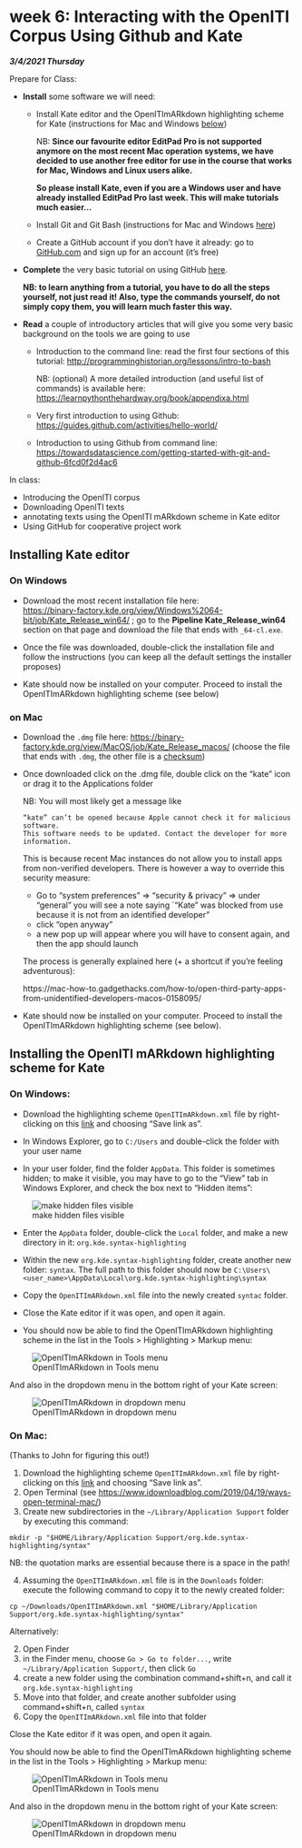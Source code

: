# week 6: Interacting with the OpenITI Corpus Using Github and Kate

***3/4/2021 Thursday***


Prepare for Class:

* **Install** some software we will need: 
    - Install Kate editor and the OpenITImARkdown highlighting scheme for Kate (instructions for Mac and Windows [below](#installing-kate-editor))
    
      NB: **Since our favourite editor EditPad Pro is not supported anymore on 
      the most recent Mac operation systems, we have decided to use another 
      free editor for use in the course that works for Mac, Windows and Linux users alike.**

      **So please install Kate, even if you are a Windows user and have already 
      installed EditPad Pro last week. This will make tutorials much easier...**
    - Install Git and Git Bash (instructions for Mac and Windows [here](#installing-git))
    - Create a GitHub account if you don't have it already: 
    go to [GitHub.com](https://www.github.com) and sign up for an account (it's free)
* **Complete** the very basic tutorial on using GitHub  [here](#working-with-github).
  
  **NB: to learn anything from a tutorial, you have to do all the steps yourself, not just read it!
  Also, type the commands yourself, do not simply copy them, you will learn much faster this way.**
* **Read** a couple of introductory articles that will give you some very basic 
     background on the tools we are going to use
    - Introduction to the command line: read the first four sections of this tutorial: [http://programminghistorian.org/lessons/intro-to-bash](http://programminghistorian.org/lessons/intro-to-bash)
    
       NB: (optional) A more detailed introduction (and useful list of commands) is available here:
       [https://learnpythonthehardway.org/book/appendixa.html](https://learnpythonthehardway.org/book/appendixa.html)
    - Very first introduction to using Github: [https://guides.github.com/activities/hello-world/](https://guides.github.com/activities/hello-world/)
    - Introduction to using Github from command line:
     [https://towardsdatascience.com/getting-started-with-git-and-github-6fcd0f2d4ac6](https://towardsdatascience.com/getting-started-with-git-and-github-6fcd0f2d4ac6)


In class:

* Introducing the OpenITI corpus
* Downloading OpenITI texts
* annotating texts using the OpenITI mARkdown scheme in Kate editor
* Using GitHub for cooperative project work


## Installing Kate editor

### On Windows

* Download the most recent installation file here:   
  [https://binary-factory.kde.org/view/Windows%2064-bit/job/Kate_Release_win64/](https://binary-factory.kde.org/view/Windows%2064-bit/job/Kate_Release_win64/) ; 
  go to the **Pipeline Kate_Release_win64** section on that page and download the file that ends with `_64-cl.exe`.

* Once the file was downloaded, double-click the installation file and follow the instructions (you can keep all the default settings the installer proposes)
 
* Kate should now be installed on your computer. Proceed to install the OpenITImARkdown highlighting scheme (see below)


### on Mac

* Download the `.dmg` file here: 
  [https://binary-factory.kde.org/view/MacOS/job/Kate_Release_macos/](https://binary-factory.kde.org/view/MacOS/job/Kate_Release_macos/)
  (choose the file that ends with `.dmg`, the other file is a 
  [checksum](https://www.howtogeek.com/363735/what-is-a-checksum-and-why-should-you-care/))

* Once downloaded click on the .dmg file, double click on the “kate” icon or drag it to the Applications folder 

    NB: You will most likely get a message like 

    ```
    “kate” can’t be opened because Apple cannot check it for malicious software. 
    This software needs to be updated. Contact the developer for more information.
    ``` 

    This is because recent Mac instances do not allow you to install apps from non-verified developers. There is however a way to override this security measure:
    - Go to “system preferences” => “security & privacy” => under “general” you will see a note saying `"Kate" was blocked from use because it is not from an identified developer”
    - click “open anyway”
    - a new pop up will appear where you will have to consent again, and then the app should launch 
    
    The process is generally explained here (+ a shortcut if you’re feeling adventurous):
    
    https://mac-how-to.gadgethacks.com/how-to/open-third-party-apps-from-unidentified-developers-macos-0158095/  

* Kate should now be installed on your computer. Proceed to install the OpenITImARkdown highlighting scheme (see below).

## Installing the OpenITI mARkdown highlighting scheme for Kate

### On Windows: 

* Download the highlighting scheme `OpenITImARkdown.xml` file by right-clicking on this [link](./2021IslamicateWorldCourse_files/OpenITImARkdown.xml) and choosing "Save link as". 

* In Windows Explorer, go to `C:/Users` and double-click the folder with your user name

* In your user folder, find the folder `AppData`. This folder is sometimes hidden; to make it visible, you may have to go to the "View" tab in Windows Explorer, and check the box next to "Hidden items": 

![make hidden files visible](img/make_hidden_files_visible.png)

* Enter the `AppData` folder, double-click the `Local` folder, and make a new directory in it: `org.kde.syntax-highlighting`

* Within the new `org.kde.syntax-highlighting` folder, create another new folder: `syntax`. The full path to this folder should now be `C:\Users\<user_name>\AppData\Local\org.kde.syntax-highlighting\syntax`

* Copy the `OpenITImARkdown.xml` file into the newly created `syntac` folder. 

* Close the Kate editor if it was open, and open it again. 

* You should now be able to find the OpenITImARkdown highlighting scheme in the list in the Tools > Highlighting > Markup menu: 

![OpenITImARkdown in Tools menu](img/screenshot_kate_tools_highlighting.png)

And also in the dropdown menu in the bottom right of your Kate screen: 

![OpenITImARkdown in dropdown menu](img/screenshot_kate_highlighting_dropdown.png)


### On Mac: 

(Thanks to John for figuring this out!)

1. Download the highlighting scheme `OpenITImARkdown.xml` file by right-clicking on this [link](./2021IslamicateWorldCourse_files/OpenITImARkdown.xml) and choosing "Save link as". 
2. Open Terminal (see [https://www.idownloadblog.com/2019/04/19/ways-open-terminal-mac/](https://www.idownloadblog.com/2019/04/19/ways-open-terminal-mac/))
3. Create new subdirectories in the `~/Library/Application Support` folder by
executing this command:

```
mkdir -p "$HOME/Library/Application Support/org.kde.syntax-highlighting/syntax"
```

  NB: the quotation marks are essential because there is a space in the path!

4. Assuming the `OpenITImARkdown.xml` file is in the `Downloads` folder: 
execute the following command to copy it to the newly created folder:

```
cp ~/Downloads/OpenITImARkdown.xml "$HOME/Library/Application Support/org.kde.syntax-highlighting/syntax"
```

Alternatively:

2. Open Finder
3. in the Finder menu, choose `Go > Go to folder...`, write `~/Library/Application Support/`, then click `Go`
4. create a new folder using the combination command+shift+n, and call it `org.kde.syntax-highlighting`
5. Move into that folder, and create another subfolder using command+shift+n, called `syntax`
6. Copy the `OpenITImARkdown.xml` file into that folder


Close the Kate editor if it was open, and open it again. 

You should now be able to find the OpenITImARkdown highlighting scheme in the list in the Tools > Highlighting > Markup menu: 

![OpenITImARkdown in Tools menu](img/screenshot_kate_tools_highlighting.png)

And also in the dropdown menu in the bottom right of your Kate screen: 

![OpenITImARkdown in dropdown menu](img/screenshot_kate_highlighting_dropdown.png)




